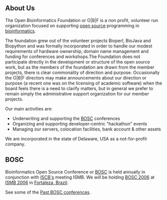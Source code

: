 ==About Us==

The Open Bioinformatics Foundation or O|B|F is a non profit, volunteer run organization focused on supporting [[wp:open source|open source]] programming in [[wp:bioinformatics|bioinformatics]].

The foundation grew out of the volunteer projects Bioperl, BioJava and Biopython and was formally incorporated in order to handle our modest requirements of hardware ownership, domain name management and funding for conferences and workshops.The Foundation does not participate directly in the development or structure of the open source work, but as the members of the foundation are drawn from the member projects, there is clear commonality of direction and purpose. Occasionally the O|B|F directors may make announcements about our direction or purpose (a recent one was on the licensing of academic software) when the board feels there is a need to clarify matters, but in general we prefer to remain simply the administrative support organization for our member projects.

Our main activities are:

* Underwriting and supporting the [[BOSC]] conferences
* Organizing and supporting developer-centric "hackathon" events
* Managing our servers, colocation facilities, bank account & other assets

We are incorporated in the state of Delaware, USA as a not-for-profit company.

==BOSC==
Bioinformatics Open Source Conference or [[BOSC]] is held annually in conjunction with [http://www.iscb.org ISCB's] meeting ISMB.  We will be holding [[BOSC 2006]] at [http://ismb2006.cbi.cnptia.embrapa.br/ ISMB 2006] in [[wp:Fortaleza, Brazil|Fortaleza, Brazil]].

See some of the [[Past BOSC conferences]].